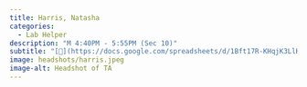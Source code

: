 ```yaml
---
title: Harris, Natasha
categories: 
  - Lab Helper
description: "M 4:40PM - 5:55PM (Sec 10)"
subtitle: "[🔗](https://docs.google.com/spreadsheets/d/1Bft17R-KHqjK3LlK8aRUEQCGmtnFaH0BgVX830SysOE/edit?usp=sharing)"
image: headshots/harris.jpeg
image-alt: Headshot of TA
---
```

